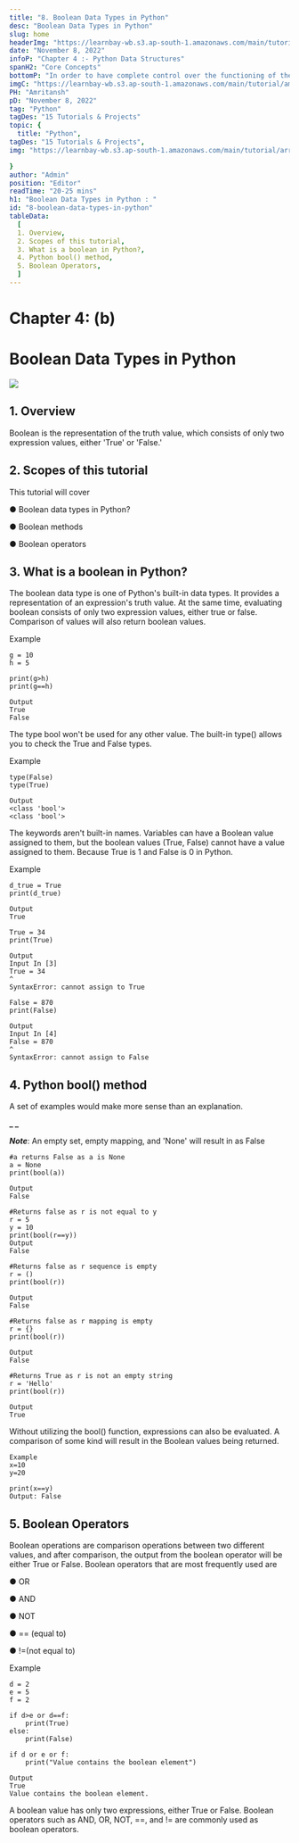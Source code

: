 ```yaml
---
title: "8. Boolean Data Types in Python"
desc: "Boolean Data Types in Python"
slug: home
headerImg: "https://learnbay-wb.s3.ap-south-1.amazonaws.com/main/tutorial/python.png"
date: "November 8, 2022"
infoP: "Chapter 4 :- Python Data Structures"
spanH2: "Core Concepts"
bottomP: "In order to have complete control over the functioning of their data structures, Python users can design their own."
imgC: "https://learnbay-wb.s3.ap-south-1.amazonaws.com/main/tutorial/amritansh.png"
PH: "Amritansh"
pD: "November 8, 2022"
tag: "Python"
tagDes: "15 Tutorials & Projects"
topic: {
  title: "Python",
tagDes: "15 Tutorials & Projects",
img: "https://learnbay-wb.s3.ap-south-1.amazonaws.com/main/tutorial/arrow.png"

}
author: "Admin"
position: "Editor"
readTime: "20-25 mins"
h1: "Boolean Data Types in Python : "
id: "8-boolean-data-types-in-python"
tableData:
  [
  1. Overview,
  2. Scopes of this tutorial,  
  3. What is a boolean in Python?,  
  4. Python bool() method,  
  5. Boolean Operators,
  ]
---
```



# Chapter 4: (b)


# Boolean Data Types in Python


<img src="https://learnbay-wb.s3.ap-south-1.amazonaws.com/main/tutorial/Python+variable-main+banner.jpg"></img>



## 1. Overview

Boolean is the representation of the truth value, which consists of only two expression values, either 'True' or 'False.'


## 2. Scopes of this tutorial

This tutorial will cover


●      Boolean data types in Python?


●      Boolean methods


●      Boolean operators

 


## 3. What is a boolean in Python?

The boolean data type is one of Python's built-in data types. It provides a representation of an expression's truth value. At the same time, evaluating boolean consists of only two expression values, either true or false. Comparison of values will also return boolean values.

 

Example


```
g = 10
h = 5
 
print(g>h)
print(g==h)
 
Output
True
False
```


 

The type bool won't be used for any other value. The built-in type() allows you to check the True and False types.

 

Example


```
type(False)
type(True)
 
Output
<class 'bool'>
<class 'bool'>
```


 

The keywords aren't built-in names. Variables can have a Boolean value assigned to them, but the boolean values (True, False) cannot have a value assigned to them. Because True is 1 and False is 0 in Python.

Example

 


```
d_true = True
print(d_true)
 
Output
True
 
True = 34
print(True)
 
Output
Input In [3]
True = 34
^
SyntaxError: cannot assign to True
 
False = 870
print(False)
 
Output
Input In [4]
False = 870
^
SyntaxError: cannot assign to False
```


 


## 4. Python bool() method

A set of examples would make more sense than an explanation.

**_ _**

**_Note_**: An empty set, empty mapping, and 'None' will result in as False

 


```
#a returns False as a is None
a = None
print(bool(a))
 
Output
False
 
#Returns false as r is not equal to y
r = 5
y = 10
print(bool(r==y))
Output
False
 
#Returns false as r sequence is empty
r = ()
print(bool(r))
 
Output
False
 
#Returns false as r mapping is empty
r = {}
print(bool(r))
 
Output
False
 
#Returns True as r is not an empty string
r = 'Hello'
print(bool(r))
 
Output
True
```


 

Without utilizing the bool() function, expressions can also be evaluated. A comparison of some kind will result in the Boolean values being returned.

 


```
Example
x=10
y=20
 
print(x==y)
Output: False
```


 


## 5. Boolean Operators

Boolean operations are comparison operations between two different values, and after comparison, the output from the boolean operator will be either True or False. Boolean operators that are most frequently used are


●      OR


●      AND


●      NOT


●      == (equal to)


●      !=(not equal to)

 

Example


```
d = 2
e = 5
f = 2
                        	
if d>e or d==f:
 	print(True)
else:
 	print(False)
 
if d or e or f:
 	print("Value contains the boolean element")
 
Output
True
Value contains the boolean element.
```


 

A boolean value has only two expressions, either True or False. Boolean operators such as AND, OR, NOT, ==, and != are commonly used as boolean operators.

